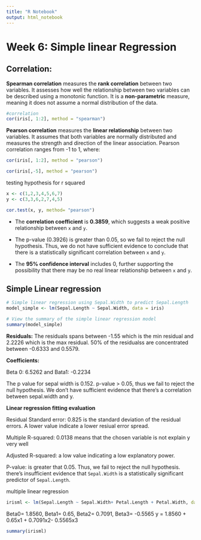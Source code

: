 ---
title: "R Notebook"
output: html_notebook
---

# Week 6: Simple linear Regression

## Correlation:

**Spearman correlation** measures the **rank correlation** between two variables. It assesses how well the relationship between two variables can be described using a monotonic function. It is a **non-parametric** measure, meaning it does not assume a normal distribution of the data.

```{r}

#correlation 
cor(iris[, 1:2], method = "spearman")
```

**Pearson correlation** measures the **linear relationship** between two variables. It assumes that both variables are normally distributed and measures the strength and direction of the linear association. Pearson correlation ranges from -1 to 1, where:

```{r}
cor(iris[, 1:2], method = "pearson")
```

```{r}
cor(iris[,-5], method = "pearson")
```

testing hypothesis for r squared

```{r}
x <- c(1,2,3,4,5,6,7)
y <- c(3,3,6,2,7,4,5)

cor.test(x, y, method= "pearson")
```

-   The **correlation coefficient** is **0.3859**, which suggests a weak positive relationship between `x` and `y`.

-   The p-value (0.3926) is greater than 0.05, so we fail to reject the null hypothesis. Thus, we do not have sufficient evidence to conclude that there is a statistically significant correlation between `x` and `y`.

-   The **95% confidence interval** includes 0, further supporting the possibility that there may be no real linear relationship between `x` and `y`.

## Simple Linear regression

```{r}
# Simple linear regression using Sepal.Width to predict Sepal.Length
model_simple <- lm(Sepal.Length ~ Sepal.Width, data = iris)

# View the summary of the simple linear regression model
summary(model_simple)

```

**Residuals:** The residuals spans between -1.55 which is the min residual and 2.2226 which is the max residual. 50% of the residualss are concentrated between -0.6333 and 0.5579.

**Coefficients:**

Beta 0: 6.5262 and Bata1: -0.2234

The p value for sepal width is 0.152. p-value \> 0.05, thus we fail to reject the null hypothesis. We don't have sufficient evidence that there's a correlation between sepal.width and y.

**Linear regression fitting evaluation**

Residual Standard error: 0.825 is the standard deviation of the residual errors. A lower value indicate a lower resiual error spread.

Multiple R-squared: 0.0138 means that the chosen variable is not explain y very well

Adjusted R-squared: a low value indicating a low explanatory power.

P-value: is greater that 0.05. Thus, we fail to reject the null hypothesis. there’s insufficient evidence that `Sepal.Width` is a statistically significant predictor of `Sepal.Length`.

multiple linear regression

```{r}
irisml <- lm(Sepal.Length ~ Sepal.Width+ Petal.Length + Petal.Width, data = iris)
```

Beta0= 1.8560, Beta1= 0.65, Beta2= 0.7091, Beta3= -0.5565 y = 1.8560 + 0.65x1 + 0.7091x2- 0.5565x3

```{r}
summary(irisml)
```
